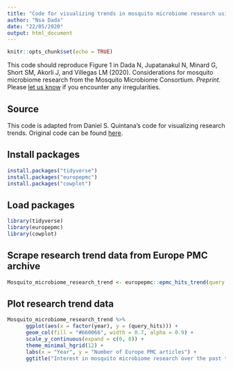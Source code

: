 ```yaml
---
title: "Code for visualizing trends in mosquito microbiome research using the Europe PMC archive"
author: "Nsa Dada"
date: "22/05/2020"
output: html_document
---
```


```r
knitr::opts_chunk$set(echo = TRUE)
```


This code should reproduce Figure 1 in Dada N, Jupatanakul N,
Minard G, Short SM, Akorli J, and Villegas LM (2020). Considerations for mosquito microbiome research from the Mosquito Microbiome Consortium. *Preprint.* Please [let us know](mailto:mosquito.microbiome.consortium@gmail.com) if you encounter any irregularities.


## Source

This code is adapted from Daniel S. Quintana's code for visualizing research trends. Original code can be found [here](https://gist.github.com/dsquintana/b512b715786088339b61a7fb79367d5e).


## Install packages

```r
install.packages("tidyverse")
install.packages("europepmc")
install.packages("cowplot")
```


## Load packages

```r
library(tidyverse)
library(europepmc)
library(cowplot)
```

## Scrape research trend data from Europe PMC archive

```r
Mosquito_microbiome_research_trend <- europepmc::epmc_hits_trend(query = "mosquito microbiome", period = 2000:2020)
```

## Plot research trend data

```r
Mosquito_microbiome_research_trend %>%
      ggplot(aes(x = factor(year), y = (query_hits))) +
      geom_col(fill = "#660066", width = 0.7, alpha = 0.9) +
      scale_y_continuous(expand = c(0, 0)) +
      theme_minimal_hgrid(12) +
      labs(x = "Year", y = "Number of Europe PMC articles") +
      ggtitle("Interest in mosquito microbiome research over the past two decades")
```
